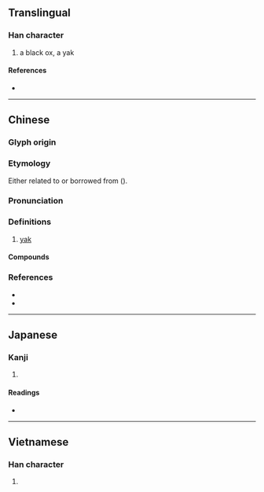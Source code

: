 {{also|氂|牦}}
{{character info/new}}
==Translingual==

===Han character===
{{Han char|rn=93|rad=牛|as=11|sn=15|four=58251|canj=JKMHQ|ids=⿸𠩺牛}}

# a black ox, a yak

====References====
* {{Han ref|kx=0704.070|dkj=20154|dj=1116.380|hdz=31818.050|uh=729B|ud=29339|bh=BCF9|bd=48377}}

----

==Chinese==
{{zh-forms|s=牦|t2=牦|alt=*氂}}

===Glyph origin===
{{Han etym}}

===Etymology===
Either related to or borrowed from {{cog|bo|འབྲི||female yak}} ({{zh-ref|Schuessler, 2007}}).

===Pronunciation===
{{zh-pron
|m=lí,máo
|c=lei4,maau4,mou4
|mc=y
|oc=y
|cat=n
}}

===Definitions===
{{zh-hanzi}}

# [[yak]]

====Compounds====
{{zh-der|犛牛|犛旄|犛靬}}

===References===
* {{R:twedu|A02504}}
* {{R:yue:Hanzi}}

----

==Japanese==

===Kanji===
{{ja-kanji|grade=|rs=牛11}}

# {{defn|lang=ja|sort=牛11}}

====Readings====
* {{ja-readings
|goon=らい, り
|kanon=り, れい
|kun=からうし
}}

----

==Vietnamese==

===Han character===
{{vi-hantu|[[li]], [[mao]]|rs=牛11}}

# {{defn|lang=vi|sort=牛11}}
